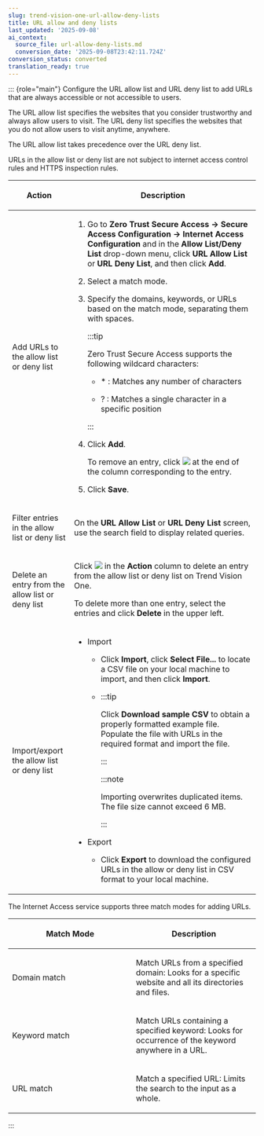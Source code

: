 ```yaml
---
slug: trend-vision-one-url-allow-deny-lists
title: URL allow and deny lists
last_updated: '2025-09-08'
ai_context:
  source_file: url-allow-deny-lists.md
  conversion_date: '2025-09-08T23:42:11.724Z'
conversion_status: converted
translation_ready: true
---
```


::: {role="main"}
Configure the URL allow list and URL deny list to add URLs that are always accessible or not accessible to users.

The URL allow list specifies the websites that you consider trustworthy and always allow users to visit. The URL deny list specifies the websites that you do not allow users to visit anytime, anywhere.

The URL allow list takes precedence over the URL deny list.

URLs in the allow list or deny list are not subject to internet access control rules and HTTPS inspection rules.

<table>
<colgroup>
<col style="width: 25%" />
<col style="width: 75%" />
</colgroup>
<thead>
<tr>
<th><p>Action</p></th>
<th><p>Description</p></th>
</tr>
</thead>
<tbody>
<tr>
<td><p>Add URLs to the allow list or deny list</p></td>
<td><ol>
<li><p>Go to <strong>Zero Trust Secure Access → Secure Access Configuration → Internet Access Configuration</strong> and in the <strong>Allow List/Deny List</strong> drop-down menu, click <strong>URL Allow List</strong> or <strong>URL Deny List</strong>, and then click <strong>Add</strong>.</p></li>
<li><p>Select a match mode.</p></li>
<li><p>Specify the domains, keywords, or URLs based on the match mode, separating them with spaces.</p>


:::tip

<p>Zero Trust Secure Access supports the following wildcard characters:</p>
<ul>
<li><p>* : Matches any number of characters</p></li>
<li><p>? : Matches a single character in a specific position</p></li>
</ul>


:::

</li>
<li><p>Click <strong>Add</strong>.</p>
<p>To remove an entry, click <img src="./images/trash_icon=GUID-47cf6867-6315-438e-8670-86ff36f22a28.webp" /> at the end of the column corresponding to the entry.</p></li>
<li><p>Click <strong>Save</strong>.</p></li>
</ol></td>
</tr>
<tr>
<td><p>Filter entries in the allow list or deny list</p></td>
<td><p>On the <strong>URL Allow List</strong> or <strong>URL Deny List</strong> screen, use the search field to display related queries.</p></td>
</tr>
<tr>
<td><p>Delete an entry from the allow list or deny list</p></td>
<td><p>Click <img src="./images/trash_icon=GUID-47cf6867-6315-438e-8670-86ff36f22a28.webp" /> in the <strong>Action</strong> column to delete an entry from the allow list or deny list on Trend Vision One.</p>
<p>To delete more than one entry, select the entries and click <strong>Delete</strong> in the upper left.</p></td>
</tr>
<tr>
<td><p>Import/export the allow list or deny list</p></td>
<td><ul>
<li><p>Import</p>
<ul>
<li>Click <strong>Import</strong>, click <strong>Select File...</strong> to locate a CSV file on your local machine to import, and then click <strong>Import</strong>.</li>
<li>

:::tip

<p>Click <strong>Download sample CSV</strong> to obtain a properly formatted example file. Populate the file with URLs in the required format and import the file.</p>


:::




:::note

<p>Importing overwrites duplicated items. The file size cannot exceed 6 MB.</p>


:::

</li>
</ul></li>
<li><p>Export</p>
<ul>
<li><p>Click <strong>Export</strong> to download the configured URLs in the allow or deny list in CSV format to your local machine.</p></li>
</ul></li>
</ul></td>
</tr>
</tbody>
</table>

The Internet Access service supports three match modes for adding URLs.

<table>
<colgroup>
<col style="width: 50%" />
<col style="width: 50%" />
</colgroup>
<thead>
<tr>
<th><p>Match Mode</p></th>
<th><p>Description</p></th>
</tr>
</thead>
<tbody>
<tr>
<td><p>Domain match</p></td>
<td><p>Match URLs from a specified domain: Looks for a specific website and all its directories and files.</p></td>
</tr>
<tr>
<td><p>Keyword match</p></td>
<td><p>Match URLs containing a specified keyword: Looks for occurrence of the keyword anywhere in a URL.</p></td>
</tr>
<tr>
<td><p>URL match</p></td>
<td><p>Match a specified URL: Limits the search to the input as a whole.</p></td>
</tr>
</tbody>
</table>
:::
